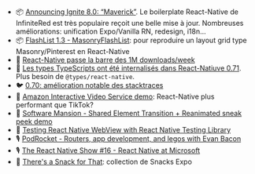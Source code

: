 - 📦 [Announcing Ignite 8.0: “Maverick”](https://shift.infinite.red/announcing-ignite-8-0-maverick-fbbdafbb738e). Le boilerplate React-Native de InfiniteRed est très populaire reçoit une belle mise à jour. Nombreuses améliorations: unification Expo/Vanilla RN, redesign, i18n...
- 📦 [FlashList 1.3 - MasonryFlashList](https://twitter.com/naqvitalha/status/1574416547426496513): pour reproduire un layout grid type Masonry/Pinterest en React-Native
- 🥳️ [React-Native passe la barre des 1M downloads/week](https://twitter.com/thymikee/status/1574441040626552832)
- 🥳️ [Les types TypeScripts ont été internalisés dans React-Natiuve 0.71](https://twitter.com/thymikee/status/1572132314280300546). Plus besoin de `@types/react-native`.
- 🐦 [0.70: amélioration notable des stacktraces](https://twitter.com/thymikee/status/1568257655323475972)
- 🎨 [Amazon Interactive Video Service demo](https://twitter.com/nightstomp/status/1572576326934208513): React-Native plus performant que TikTok?
- 🎨 [Software Mansion - Shared Element Transition + Reanimated sneak peek demo](https://twitter.com/swmansion/status/1572246971829608449)
- 📜 [Testing React Native WebView with React Native Testing Library](https://coolsoftware.dev/testing-react-native-webview-with-react-native-testing-library/)
- 🎙 [PodRocket - Routers, app development, and legos with Evan Bacon](https://podrocket.logrocket.com/expo-router)
- 🎙 [The React Native Show #16 - React Native at Microsoft](https://www.callstack.com/podcasts/react-native-at-microsoft-ep-16)
- 🔗️ [There's a Snack for That](https://www.snackforthat.com/): collection de Snacks Expo
